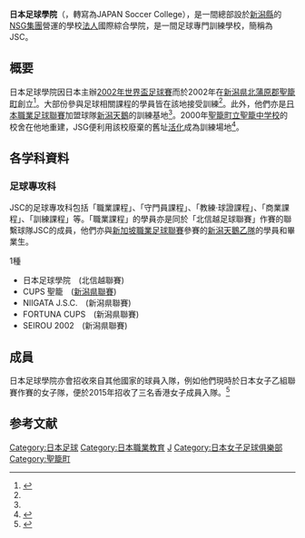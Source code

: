 {{Infobox school
|name                     = <!--学校名称-->
|native_name              = <!--原文名稱，應加註原文語言。如為漢語則本參數免填。-->
|image                    =AC NAGANO PARCEIRO away game - panoramio.jpg
|alt                      = 
|caption                  = <!--照片注释-->
|location                 = 
|country                  = <!--国家-->
|coordinates              ={{coord|37|59|56.72|N|139|15|33.11|E|region:JP_type:landmark|display=title}} 
|school_sponsoring_body   = <!--辦學團體（香港）-->
|type                     = 
|religion                 = 
|motto                    = 
|opened                   = 
|established              = <!-- {{Start date|YYYY|MM|DD|df=y}} -->
|closed                   = 
|district                 = <!--本參數為「學區」而非「所在行政區」-->
|superintendent           = 
|principal                = 
|faculty                  = 
|grades                   = 
|enrollment               = 
|campus_size              = 
|campus_type              = 
|colors                   = 
|team_name                = 
|newspaper                = 
|communities              = 
|feeders                  = 
|website                  = <!-- 学校网站，{{URL|example.com}} -->
|mapframe                 = 
|footnotes                = 

}}
'''日本足球學院'''（{{lang-ja|JAPANサッカーカレッジ}}，轉寫為JAPAN Soccer College），是一間總部設於[[新潟縣|新潟縣]]的[[NSG集團|NSG集團]]營運的學校[[法人|法人]]國際綜合學院，是一間足球專門訓練學校，簡稱為JSC。

== 概要 ==
日本足球學院因日本主辦[[2002年世界盃足球賽|2002年世界盃足球賽]]而於2002年在[[新潟県|新潟県]][[北蒲原郡|北蒲原郡]][[聖籠町|聖籠町]]創立<ref name="guide">{{cite web|url=http://www.cupsnet.com/profile/index.html|title=学校紹介|work={{subst:PAGENAME}}公式サイト|accessdate=2013-06-01|deadurl=yes|archiveurl=https://web.archive.org/web/20130704230348/http://www.cupsnet.com/profile/index.html|archivedate=2013-07-04}}</ref>。大部份參與足球相關課程的學員皆在該地接受訓練<ref name="guide"/>。此外，他們亦是[[日本職業足球聯賽|日本職業足球聯賽]]加盟球隊[[新潟天鵝|新潟天鵝]]的訓練基地<ref name="guide"/>。2000年[[聖籠町立聖籠中学校|聖籠町立聖籠中学校]]的校舍在他地重建，JSG便利用該校廢棄的舊址[[活化|活化]]成為訓練場地<ref>{{cite web|url=http://www.chiiki-dukuri-hyakka.or.jp/book/monthly/0905/html/f04.htm|title=月刊地域づくり 2009.5(第239号)「特集　廃校を活用したまちづくり　廃校がサッカーカレッジに変身」|work={{subst:PAGENAME}}一般財団法人地域活性化センター|accessdate=2014-06-02|archive-date=2010-03-31|archive-url=https://web.archive.org/web/20100331205912/http://www.chiiki-dukuri-hyakka.or.jp/book/monthly/0905/html/f04.htm|dead-url=yes}}</ref>。

== 各学科資料 ==
=== 足球專攻科 ===
JSC的足球專攻科包括「職業課程」、「守門員課程」、「教練·球證課程」、「商業課程」、「訓練課程」等。「職業課程」的學員亦是同於「北信越足球聯賽」作賽的聯繫球隊JSC的成員，他們亦與[[新加坡職業足球聯賽|新加坡職業足球聯賽]]參賽的[[新潟天鵝乙隊|新潟天鵝乙隊]]的學員和畢業生。

;1種
*日本足球學院　(北信越聯賽)
*CUPS 聖籠　([[新潟県聯賽|新潟県聯賽]])
*NIIGATA J.S.C.　(新潟県聯賽)
*FORTUNA CUPS　(新潟県聯賽)
*SEIROU 2002　(新潟県聯賽)

==成員==
日本足球學院亦會招收來自其他國家的球員入隊，例如他們現時於日本女子乙組聯賽作賽的女子隊，便於2015年招收了三名香港女子成員入隊。<ref>{{cite web|url=https://hk.sports.yahoo.com/news/%E8%90%BD%E6%88%B6%E6%97%A5%E4%B9%99%E7%90%83%E9%9A%8A-%E4%B8%89%E6%B8%AF%E5%A5%B3%E5%B0%87%E5%A5%BD%E6%B3%A2-053639194--spt.html|title=落戶日乙球隊 三港女將好波|date=2 August 2015|work=雅虎體育香港|accessdate=2 August 2015|archive-date=2016-03-05|archive-url=https://web.archive.org/web/20160305213849/https://hk.sports.yahoo.com/news/%E8%90%BD%E6%88%B6%E6%97%A5%E4%B9%99%E7%90%83%E9%9A%8A-%E4%B8%89%E6%B8%AF%E5%A5%B3%E5%B0%87%E5%A5%BD%E6%B3%A2-053639194--spt.html|dead-url=no}}</ref>

==参考文献==
{{reflist}}

[[Category:日本足球|Category:日本足球]]
[[Category:日本職業教育|Category:日本職業教育]]
[[Category:日本足球俱樂部|J]]
[[Category:日本女子足球俱樂部|Category:日本女子足球俱樂部]]
[[Category:聖籠町|Category:聖籠町]]